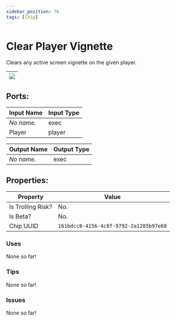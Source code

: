 ```yaml
---
sidebar_position: 76
tags: [Chip]
---
```


# Clear Player Vignette


Clears any active screen vignette on the given player.

| ![](https://images-ext-2.discordapp.net/external/MPmIaQzlEPmgGWlgi-WxBBXt0Bjv_zWPkg1y1f_sy3s/https/www.recroomcircuits.com/image/circuit/absolute-value?width=206&height=108) |
|-----|

## Ports:

| Input Name | Input Type |
|-----------|-----------|
| *No name.* | exec |
| Player | player |

| Output Name | Output Type |
|-----------|-----------|
| *No name.* | exec |

## Properties:

| Property  | Value |
|-------------------|-----------|
| Is Trolling Risk? | No. |
| Is Beta? | No. |
| Chip UUID | `161bdcc8-4156-4c8f-9792-2a1285b97e68` |

### Uses

None so far!

### Tips

None so far!

### Issues

None so far!